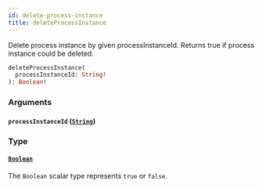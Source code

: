 ```yaml
---
id: delete-process-instance
title: deleteProcessInstance
---
```


Delete process instance by given processInstanceId. Returns true if process instance could be deleted.

```graphql
deleteProcessInstance(
  processInstanceId: String!
): Boolean!

```

### Arguments

#### `processInstanceId` ([`String`](/docs/apis-tools/tasklist-api/scalars/string))

### Type

#### [`Boolean`](/docs/apis-tools/tasklist-api/scalars/boolean)

The `Boolean` scalar type represents `true` or `false`.
